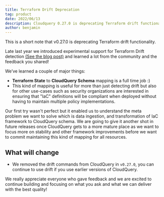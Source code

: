 ```yaml
---
title: Terraform Drift Deprecation
tag: product
date: 2022/06/13
description: Cloudquery 0.27.0 is deprecating Terraform drift functionality.
author: benjamin
---
```



<BlogHeader/>


This is a short note that v0.27.0 is deprecating Terraform drift functionality.

Late last year we introduced experimental support for Terraform Drift detection [(See the blog post)](/blog/announcing-cloudquery-terraform-drift-detection) and learned a lot from the community and the feedback you shared!

We’ve learned a couple of major things:

- **Terraform State** to **CloudQuery Schema** mapping is a full time job :)
- This kind of mapping is useful for more than just detecting drift but also for other use-cases such as security organizations are interested in ensuring that "IaC" definitions will be compliant when deployed without having to maintain multiple policy implementations.

Our first try wasn't perfect but it enabled us to understand the meta problem we want to solve which is data ingestion, and transformation of IaC framework to CloudQuery schema. We are going to give it another shot in future releases once CloudQuery gets to a more mature place as we want to focus more on stability and other framework improvements before we want to commit maintaining this kind of mapping for all resources.


## What will change

- We removed the drift commands from CloudQuery in `v0.27.0`, you can continue to use drift if you use earlier versions of CloudQuery.

We really appreciate everyone who gave feedback and we are excited to continue building and focusing on what you ask and what we can deliver with the best quality!

